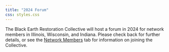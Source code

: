```yaml
---
title: "2024 Forum"
css: styles.css
---
```


The Black Earth Restoration Collective will host a forum in 2024 for network members in Illinois, Wisconsin, and Indiana. Please check back for further details, or see the [Network Members](https://afoxx.github.io/BERC/networkMembers.html) tab for information on joining the Collective. 

